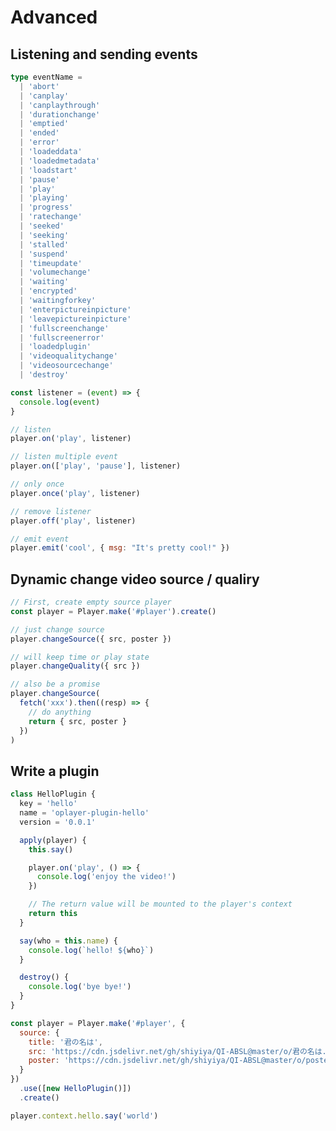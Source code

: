 # Advanced

## Listening and sending events

```ts
type eventName =
  | 'abort'
  | 'canplay'
  | 'canplaythrough'
  | 'durationchange'
  | 'emptied'
  | 'ended'
  | 'error'
  | 'loadeddata'
  | 'loadedmetadata'
  | 'loadstart'
  | 'pause'
  | 'play'
  | 'playing'
  | 'progress'
  | 'ratechange'
  | 'seeked'
  | 'seeking'
  | 'stalled'
  | 'suspend'
  | 'timeupdate'
  | 'volumechange'
  | 'waiting'
  | 'encrypted'
  | 'waitingforkey'
  | 'enterpictureinpicture'
  | 'leavepictureinpicture'
  | 'fullscreenchange'
  | 'fullscreenerror'
  | 'loadedplugin'
  | 'videoqualitychange'
  | 'videosourcechange'
  | 'destroy'
```

```js
const listener = (event) => {
  console.log(event)
}

// listen
player.on('play', listener)

// listen multiple event
player.on(['play', 'pause'], listener)

// only once
player.once('play', listener)

// remove listener
player.off('play', listener)

// emit event
player.emit('cool', { msg: "It's pretty cool!" })
```

## Dynamic change video source / qualiry

```js
// First, create empty source player
const player = Player.make('#player').create()

// just change source
player.changeSource({ src, poster })

// will keep time or play state
player.changeQuality({ src })

// also be a promise
player.changeSource(
  fetch('xxx').then((resp) => {
    // do anything
    return { src, poster }
  })
)
```

## Write a plugin

```js
class HelloPlugin {
  key = 'hello'
  name = 'oplayer-plugin-hello'
  version = '0.0.1'

  apply(player) {
    this.say()

    player.on('play', () => {
      console.log('enjoy the video!')
    })

    // The return value will be mounted to the player's context
    return this
  }

  say(who = this.name) {
    console.log(`hello! ${who}`)
  }

  destroy() {
    console.log('bye bye!')
  }
}

const player = Player.make('#player', {
  source: {
    title: '君の名は',
    src: 'https://cdn.jsdelivr.net/gh/shiyiya/QI-ABSL@master/o/君の名は.mp4',
    poster: 'https://cdn.jsdelivr.net/gh/shiyiya/QI-ABSL@master/o/poster.png'
  }
})
  .use([new HelloPlugin()])
  .create()

player.context.hello.say('world')
```
